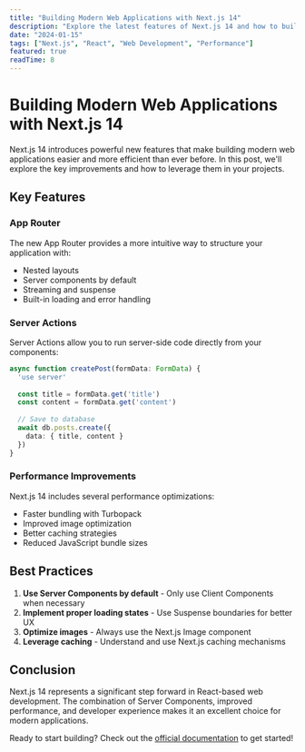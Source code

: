 ```yaml
---
title: "Building Modern Web Applications with Next.js 14"
description: "Explore the latest features of Next.js 14 and how to build performant, scalable web applications with the App Router."
date: "2024-01-15"
tags: ["Next.js", "React", "Web Development", "Performance"]
featured: true
readTime: 8
---
```


# Building Modern Web Applications with Next.js 14

Next.js 14 introduces powerful new features that make building modern web applications easier and more efficient than ever before. In this post, we'll explore the key improvements and how to leverage them in your projects.

## Key Features

### App Router
The new App Router provides a more intuitive way to structure your application with:
- Nested layouts
- Server components by default
- Streaming and suspense
- Built-in loading and error handling

### Server Actions
Server Actions allow you to run server-side code directly from your components:

```typescript
async function createPost(formData: FormData) {
  'use server'
  
  const title = formData.get('title')
  const content = formData.get('content')
  
  // Save to database
  await db.posts.create({
    data: { title, content }
  })
}
```

### Performance Improvements
Next.js 14 includes several performance optimizations:
- Faster bundling with Turbopack
- Improved image optimization
- Better caching strategies
- Reduced JavaScript bundle sizes

## Best Practices

1. **Use Server Components by default** - Only use Client Components when necessary
2. **Implement proper loading states** - Use Suspense boundaries for better UX
3. **Optimize images** - Always use the Next.js Image component
4. **Leverage caching** - Understand and use Next.js caching mechanisms

## Conclusion

Next.js 14 represents a significant step forward in React-based web development. The combination of Server Components, improved performance, and developer experience makes it an excellent choice for modern applications.

Ready to start building? Check out the [official documentation](https://nextjs.org/docs) to get started!
